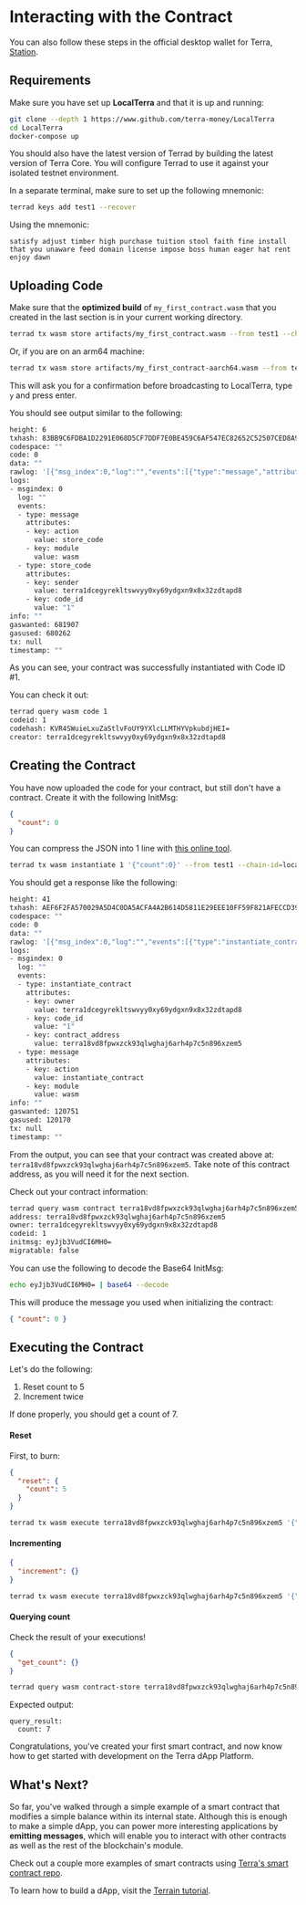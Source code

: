 
# Interacting with the Contract

<Admonition type="tip" icon="💡">

You can also follow these steps in the official desktop wallet for Terra, [Station](https://station.terra.money).

</Admonition>

## Requirements

Make sure you have set up **LocalTerra** and that it is up and running:

```sh
git clone --depth 1 https://www.github.com/terra-money/LocalTerra
cd LocalTerra
docker-compose up
```

You should also have the latest version of Terrad by building the latest version of Terra Core. You will configure Terrad to use it against your isolated testnet environment.

In a separate terminal, make sure to set up the following mnemonic:

```sh
terrad keys add test1 --recover
```

Using the mnemonic:

```
satisfy adjust timber high purchase tuition stool faith fine install that you unaware feed domain license impose boss human eager hat rent enjoy dawn
```

## Uploading Code

Make sure that the **optimized build** of `my_first_contract.wasm` that you created in the last section is in your current working directory.

```sh
terrad tx wasm store artifacts/my_first_contract.wasm --from test1 --chain-id=localterra --gas=auto --fees=100000uluna --broadcast-mode=block
```

Or, if you are on an arm64 machine:

```sh
terrad tx wasm store artifacts/my_first_contract-aarch64.wasm --from test1 --chain-id=localterra --gas=auto --fees=100000uluna --broadcast-mode=block
```

This will ask you for a confirmation before broadcasting to LocalTerra, type `y` and press enter.

You should see output similar to the following:

```sh
height: 6
txhash: 83BB9C6FDBA1D2291E068D5CF7DDF7E0BE459C6AF547EC82652C52507CED8A9F
codespace: ""
code: 0
data: ""
rawlog: '[{"msg_index":0,"log":"","events":[{"type":"message","attributes":[{"key":"action","value":"store_code"},{"key":"module","value":"wasm"}]},{"type":"store_code","attributes":[{"key":"sender","value":"terra1dcegyrekltswvyy0xy69ydgxn9x8x32zdtapd8"},{"key":"code_id","value":"1"}]}]}]'
logs:
- msgindex: 0
  log: ""
  events:
  - type: message
    attributes:
    - key: action
      value: store_code
    - key: module
      value: wasm
  - type: store_code
    attributes:
    - key: sender
      value: terra1dcegyrekltswvyy0xy69ydgxn9x8x32zdtapd8
    - key: code_id
      value: "1"
info: ""
gaswanted: 681907
gasused: 680262
tx: null
timestamp: ""
```

As you can see, your contract was successfully instantiated with Code ID #1.

You can check it out:

```sh
terrad query wasm code 1
codeid: 1
codehash: KVR4SWuieLxuZaStlvFoUY9YXlcLLMTHYVpkubdjHEI=
creator: terra1dcegyrekltswvyy0xy69ydgxn9x8x32zdtapd8
```

## Creating the Contract

You have now uploaded the code for your contract, but still don't have a contract. Create it with the following InitMsg:

```json
{
  "count": 0
}
```

You can compress the JSON into 1 line with [this online tool](https://goonlinetools.com/json-minifier/).

```sh
terrad tx wasm instantiate 1 '{"count":0}' --from test1 --chain-id=localterra --fees=10000uluna --gas=auto --broadcast-mode=block
```

You should get a response like the following:

```sh
height: 41
txhash: AEF6F2FA570029A5D4C0DA5ACFA4A2B614D5811E29EEE10FF59F821AFECCD399
codespace: ""
code: 0
data: ""
rawlog: '[{"msg_index":0,"log":"","events":[{"type":"instantiate_contract","attributes":[{"key":"owner","value":"terra1dcegyrekltswvyy0xy69ydgxn9x8x32zdtapd8"},{"key":"code_id","value":"1"},{"key":"contract_address","value":"terra18vd8fpwxzck93qlwghaj6arh4p7c5n896xzem5"}]},{"type":"message","attributes":[{"key":"action","value":"instantiate_contract"},{"key":"module","value":"wasm"}]}]}]'
logs:
- msgindex: 0
  log: ""
  events:
  - type: instantiate_contract
    attributes:
    - key: owner
      value: terra1dcegyrekltswvyy0xy69ydgxn9x8x32zdtapd8
    - key: code_id
      value: "1"
    - key: contract_address
      value: terra18vd8fpwxzck93qlwghaj6arh4p7c5n896xzem5
  - type: message
    attributes:
    - key: action
      value: instantiate_contract
    - key: module
      value: wasm
info: ""
gaswanted: 120751
gasused: 120170
tx: null
timestamp: ""
```

From the output, you can see that your contract was created above at: `terra18vd8fpwxzck93qlwghaj6arh4p7c5n896xzem5`. Take note of this contract address, as you will need it for the next section.

Check out your contract information:

```sh
terrad query wasm contract terra18vd8fpwxzck93qlwghaj6arh4p7c5n896xzem5
address: terra18vd8fpwxzck93qlwghaj6arh4p7c5n896xzem5
owner: terra1dcegyrekltswvyy0xy69ydgxn9x8x32zdtapd8
codeid: 1
initmsg: eyJjb3VudCI6MH0=
migratable: false
```

You can use the following to decode the Base64 InitMsg:

```sh
echo eyJjb3VudCI6MH0= | base64 --decode
```

This will produce the message you used when initializing the contract:

```json
{ "count": 0 }
```

## Executing the Contract

Let's do the following:

1. Reset count to 5
2. Increment twice

If done properly, you should get a count of 7.

#### Reset

First, to burn:

```json
{
  "reset": {
    "count": 5
  }
}
```

```sh
terrad tx wasm execute terra18vd8fpwxzck93qlwghaj6arh4p7c5n896xzem5 '{"reset":{"count":5}}' --from test1 --chain-id=localterra --fees=1000000uluna --gas=auto --broadcast-mode=block
```

#### Incrementing

```json
{
  "increment": {}
}
```

```sh
terrad tx wasm execute terra18vd8fpwxzck93qlwghaj6arh4p7c5n896xzem5 '{"increment":{}}' --from test1 --chain-id=localterra --gas=auto --fees=1000000uluna --broadcast-mode=block
```

#### Querying count

Check the result of your executions!

```json
{
  "get_count": {}
}
```

```sh
terrad query wasm contract-store terra18vd8fpwxzck93qlwghaj6arh4p7c5n896xzem5 '{"get_count":{}}'
```

Expected output:

```
query_result:
  count: 7
```

Congratulations, you've created your first smart contract, and now know how to get started with development on the Terra dApp Platform.

## What's Next?

So far, you've walked through a simple example of a smart contract that modifies a simple balance within its internal state. Although this is enough to make a simple dApp, you can power more interesting applications by **emitting messages**, which will enable you to interact with other contracts as well as the rest of the blockchain's module.

Check out a couple more examples of smart contracts using [Terra's smart contract repo](https://github.com/terra-money/cosmwasm-contracts).

To learn how to build a dApp, visit the [Terrain tutorial](../../terrain/initial-setup.mdx).
